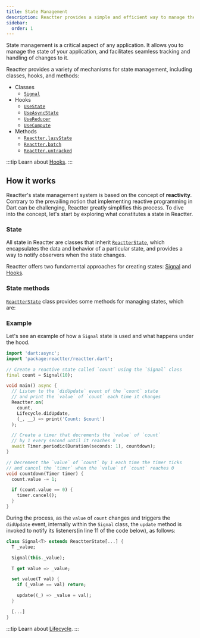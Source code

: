 ```yaml
---
title: State Management
description: Reactter provides a simple and efficient way to manage the state of your application.
sidebar:
  order: 1
---
```


State management is a critical aspect of any application.
It allows you to manage the state of your application, and facilitates seamless tracking and handling of changes to it.

Reactter provides a variety of mechanisms for state management, including classes, hooks, and methods:

- Classes
  - [`Signal`](/reactter/classes/signal)
- Hooks
  - [`UseState`](/reactter/hooks/use_state)
  - [`UseAsyncState`](/reactter/hooks/use_async_state)
  - [`UseReducer`](/reactter/hooks/use_reducer)
  - [`UseCompute`](/reactter/hooks/use_compute)
- Methods
  - [`Reactter.lazyState`](/reactter/methods/to_manage_state/lazy_state)
  - [`Reactter.batch`](/reactter/methods/to_manage_state/batch)
  - [`Reactter.untracked`](/reactter/methods/to_manage_state/untracked)

:::tip
  Learn about [Hooks](/reactter/core_concepts/hooks).
:::

## How it works

Reactter's state management system is based on the concept of **reactivity**.
Contrary to the prevailing notion that implementing reactive programming in Dart can be challenging,
Reactter greatly simplifies this process.
To dive into the concept, let's start by exploring what constitutes a state in Reactter.

### State

All state in Reactter are classes that inherit <a href="https://pub.dev/documentation/reactter/latest/reactter/ReactterState-class.html" target="_blank">`ReactterState`</a>, which encapsulates the data and behavior of a particular state, and provides a way to notify observers when the state changes.

Reactter offers two fundamental approaches for creating states: [Signal](/reactter/classes/signal) and [Hooks](/reactter/core_concepts/hooks).

### State methods

<a href="https://pub.dev/documentation/reactter/latest/reactter/ReactterState-class.html" target="_blank">`ReactterState`</a> class provides some methods for managing states, which are:

<StateMethods />


### Example

Let's see an example of how a `Signal` state is used and what happens under the hood.

```dart title="main.dart" /count(?!down)(?!\u0060)/ "count.value" "Reactter.on" "Lifecycle.didUpdate"
import 'dart:async';
import 'package:reactter/reactter.dart';

// Create a reactive state called `count` using the `Signal` class
final count = Signal(10);

void main() async {
  // Listen to the `didUpdate` event of the `count` state
  // and print the `value` of `count` each time it changes
  Reactter.on(
    count,
    Lifecycle.didUpdate,
    (_, __) => print('Count: $count')
  );

  // Create a timer that decrements the `value` of `count`
  // by 1 every second until it reaches 0
  await Timer.periodic(Duration(seconds: 1), countdown);
}

// Decrement the `value` of `count` by 1 each time the timer ticks
// and cancel the `timer` when the `value` of `count` reaches 0
void countdown(Timer timer) {
  count.value -= 1;

  if (count.value == 0) {
    timer.cancel();
  }
}
```

During the process, as the `value` of `count` changes and triggers the `didUpdate` event,
internally within the `Signal` class, the `update` method is invoked to notify its listeners(in line 11 of the code below), as follows:

```dart "ReactterState" "_value" {11}
class Signal<T> extends ReactterState[...] {
  T _value;

  Signal(this._value);

  T get value => _value;

  set value(T val) {
    if (_value == val) return;

    update((_) => _value = val);
  }

  [...]
}
```

:::tip
  Learn about [Lifecycle](/reactter/core_concepts/lifecycle).
:::